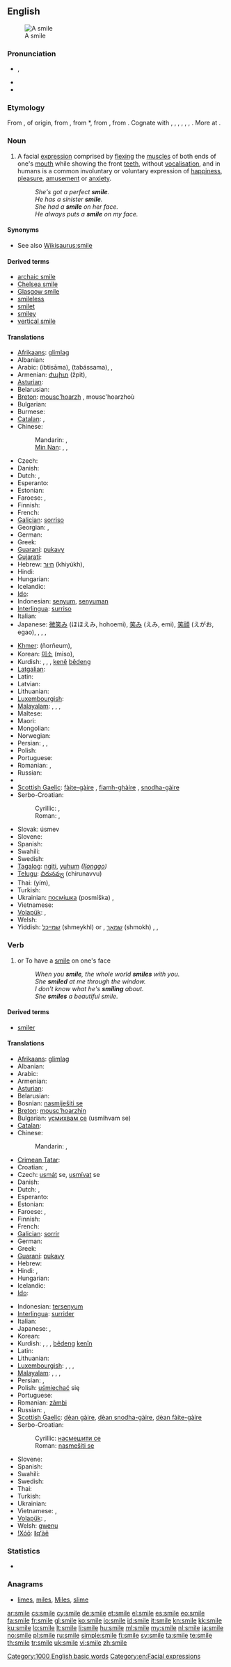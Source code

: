 ==English==
[[Image:Kelis_perfect_smile.jpg|thumb|A smile]]

===Pronunciation===
* {{IPA|/smaɪl/}}, {{SAMPA|/smaIl/}}
* {{audio|en-us-smile.ogg|Audio (US)}}
* {{rhymes|aɪl}}

===Etymology===
From {{etyl|enm}} {{term|smilen||to smile|lang=enm}}, of {{etyl|gmq}} origin, from {{etyl|da|-}} {{term|smile||to smile|lang=da}}, from {{etyl|non|-}} *{{term||smīla|to smile|lang=non}}, from {{proto|Germanic|smīlijanan||smirōnan|to smile|lang=en}}, from {{proto|Indo-European|smeyə-|to laugh, be glad, wonder|lang=en}}. Cognate with {{etyl|sv|-}} {{term|smila||to smile|lang=sv}}, {{etyl|gmh|-}} {{term|smielen||to smile|lang=gmh}}, {{etyl|goh|-}} {{term|smieron|smierōn|to smile|lang=goh}}, {{etyl|ang|-}} {{term|smerian||to laugh at|lang=ang}}, {{etyl|ang|-}} {{term|smercian|lang=ang}}, {{term|smearcian||to smile|lang=ang}}, {{etyl|la|-}} {{term|miror||to wonder at|lang=la}}. More at {{l|en|smirk}}.

===Noun===
{{en-noun}}

# A facial [[expression]] comprised by [[flex]]ing the [[muscle]]s of both ends of one's [[mouth]] while showing the front [[tooth|teeth]], without [[vocalisation]], and in humans is a common involuntary or voluntary expression of [[happiness]], [[pleasure]], [[amusement]] or [[anxiety]].
#: ''She's got a perfect '''smile'''.''
#: ''He has a sinister '''smile'''.''
#: ''She had a '''smile''' on her face.''
#: ''He always puts a '''smile''' on my face.''

====Synonyms====
* See also [[Wikisaurus:smile]]

====Derived terms====
* [[archaic smile]]
* [[Chelsea smile]]
* [[Glasgow smile]]
* [[smileless]]
* [[smilet]]
* [[smiley]]
* [[vertical smile]]

====Translations====
{{trans-top|a happy face expression using mouth, but without producing voice}}
* [[Afrikaans]]: [[glimlag]]
* Albanian: {{t+|sq|buzëqeshje|f|xs=Albanian}}
* Arabic: {{Arab|[[ابتسامة]]}} (ibtisāma), {{Arab|[[تبسم]]}} (tabássama), {{t|ar|ابتسامة|f|tr=ibtisāma|sc=Arab}}, {{t|ar|ابتسام|m|tr=ibtisām|sc=Arab}}
* Armenian: [[ժպիտ]] (žpit), {{t|hy|ժպիտ|tr=žpit|sc=Armn}}
* [[Asturian]]: {{t|ast|sorrisa|f}}
* Belarusian: {{t|be|ўсмешка|f|tr=ŭsméška|sc=Cyrl}}
* [[Breton]]: [[mousc'hoarzh]] {{m}}, mousc'hoarzhoù {{p}}
* Bulgarian: {{t+|bg|усмивка|f|tr=usmivka}}
* Burmese: {{t|my|အပြုံး|sc=Mymr|tr=ăpyon}}
* [[Catalan]]: {{t-|ca|somrís|m}}, {{t+|ca|somriure|m}}
* Chinese:
*: Mandarin: {{t-|cmn|微笑|tr=wēixiào|sc=Hani}}, {{t-|cmn|笑容|tr=xiàoróng|sc=Hani}}
*: [[Min Nan]]: {{tø|nan|笑容|tr=chhiò-iông|sc=Hans}}, {{tø|nan|笑神|tr=chhiò-sîn|sc=Hans}}, {{tø|nan|笑市|tr=chhiò-chhī|sc=Hans}}
* Czech: {{t+|cs|úsměv|m}}
* Danish: {{t|da|smil|c}}
* Dutch: {{t+|nl|glimlach|m}}, {{t+|nl|lach}}
* Esperanto: {{t-|eo|rideto|xs=Esperanto}}
* Estonian: {{t|et|naeratus}}
* Faroese: {{t|fo|smíl|n}}, {{t|fo|bros|n}}
* Finnish: {{t+|fi|hymy}}
* French: {{t+|fr|sourire|m}}
* [[Galician]]: [[sorriso]] {{m}}
* Georgian: {{t-|ka|ღიმი|tr=ğimi|sc=Geor|xs=Georgian}}, {{t-|ka|ღიმილი|tr=ğimili|sc=Geor|xs=Georgian}}
* German: {{t+|de|Lächeln|n}}
* Greek: {{t|el|χαμόγελο|n|tr=chamógelo}}
* [[Guaraní]]: [[pukavy]]
* [[Gujarati]]: {{t|gu|સ્મિત|tr=smita|sc=Gujr}}
* Hebrew: [[חיוך]] (khiyúkh), {{t|he|חיוך|m|tr=khiyúkh|sc=Hebr}}
* Hindi: {{t|hi|मुस्कान|tr=muskāna|sc=Deva}}
* Hungarian: {{t+|hu|mosoly}}
* Icelandic: {{t+|is|bros|n}}
* [[Ido]]: {{t+|io|rideto|xs=Ido}}
* Indonesian: [[senyum]], [[senyum|senyuman]]
* [[Interlingua]]: [[surriso]]
* Italian: {{t+|it|sorriso|m}}
* Japanese: [[微笑み]] (ほほえみ, hohoemi), [[笑み]] (えみ, emi), [[笑顔]] (えがお, egao), {{t+|ja|微笑|tr=びしょう, bishō}}, {{t|ja|微笑み|tr=ほほえみ, hohoemi|sc=Jpan}}, {{t|ja|笑み|tr=えみ, emi|sc=Jpan}}, {{t|ja|笑顔|tr=えがお, egao|sc=Jpan}}
{{trans-mid}}
* [[Khmer]]: {{Khmr|[[ញញឹម]]}} (ñorñeum), {{t|km|ញញឹម|tr=ñorñeum|sc=Khmr}}
* Korean: [[미소]] (miso), {{t|ko|미소|tr=miso|sc=Kore}}
* Kurdish: {{t+|ku|bişir}} {{f}}, {{t+|ku|girrnij}} {{f}}, {{t+|ku|bişkurr}} {{f}}, [[ken]]ê [[bêdeng]] {{m}}
* [[Latgalian]]: {{tø|ltg|smaids}}
* Latin: {{t-|la|risus|f}}
* Latvian: {{t|lv|smaids}}
* Lithuanian: {{t+|lt|šypsena|xs=Lithuanian}}
* [[Luxembourgish]]: {{t|lb|Laachen|n}}
* [[Malayalam]]: {{t|ml|പുഞ്ചിരി|tr=punchiri|sc=Mlym|xs=Malayalam}}, {{t|ml|ചിരി|tr=chiri|sc=Mlym|xs=Malayalam}}, {{t|ml|മന്ദഹാസം|tr=manthahaasam|sc=Mlym|xs=Malayalam}}, {{t|ml|മന്ദസ്മിതം|tr=manthasmitham|sc=Mlym|xs=Malayalam}}
* Maltese: {{t+|mt|tbissima|f|xs=Maltese}}
* Maori: {{t|mi|memene}}
* Mongolian: {{t|mn|инээмсэглэл|tr=ineemseglel|sc=Cyrl|xs=Mongolian}}
* Norwegian: {{t+|no|smil|n}}
* Persian: {{t-|fa|پوزخند|xs=Persian}}, {{t|fa|لبخند|tr=labxand|sc=fa-Arab}}, {{t|fa|پوزخند|tr=puzxand|sc=fa-Arab}}
* Polish: {{t+|pl|uśmiech|m}}
* Portuguese: {{t+|pt|sorriso|m}}
* Romanian: {{t+|ro|zâmbet|n}}, {{t+|ro|surâs}}
* Russian: {{t+|ru|улыбка|f|tr=ulýbka}}
* {{trreq|sa}}
* [[Scottish Gaelic]]: [[fàite-gàire]] {{f}}, [[fiamh-ghàire]] {{m}}, [[snodha-gàire]] {{m}}
* Serbo-Croatian:
*: Cyrillic: {{t|sh|осмех|alt=о̏сме̄х|m}}, {{t|sh|осмијех|alt=о̏смије̄х|m}}
*: Roman: {{t|sh|osmeh|m|alt=ȍsmēh}}, {{t|sh|osmijeh|m|alt=ȍsmijēh}}
* Slovak: úsmev
* Slovene: {{t+|sl|nasmeh|m}}
* Spanish: {{t+|es|sonrisa|f}}
* Swahili: {{t|sw|tabasamu}}
* Swedish: {{t+|sv|leende|n}}
* [[Tagalog]]: [[ngiti]], [[yuhum]] ''([[Ilonggo]])''
* [[Telugu]]: [[చిరునవ్వు]] (chirunavvu)
* Thai: {{Thai|[[ยิ้ม]]}} (yím), {{t|th|ยิ้ม|tr=yím|sc=Thai}}
* Turkish: {{t+|tr|gülüş}}
* Ukrainian: [[посмішка]] (posmíška) {{f}}, {{t|uk|посмішка|f|tr=posmíška|sc=Cyrl}}
* Vietnamese: {{t+|vi|cười|xs=Vietnamese}}
* [[Volapük]]: {{t|vo|smilil}}, {{t|vo|smilül}}
* Welsh: {{t-|cy|gwên|xs=Welsh}}
* Yiddish: [[שמייכל]] (shmeykhl) {{m}} or {{n}}, [[שמאָך]] (shmokh) {{m}}, {{t|yi|שמייכל|m|n|tr=shmeykhl|sc=Hebr}}, {{t|yi|שמאָך|m|tr=shmokh|sc=Hebr}}
{{trans-bottom}}

===Verb===
{{en-verb|smil|ing}}

# {{transitive}} or {{intransitive}} To have a [[smile]] on one's face
#: ''When you '''smile''', the whole world '''smiles''' with you.''
#: ''She '''smiled''' at me through the window.''
#: ''I don't know what he's '''smiling''' about.''
#: ''She '''smiles''' a beautiful smile.''

====Derived terms====
* [[smiler]]

====Translations====
{{trans-top|to have a smile on one's face}}
* [[Afrikaans]]: [[glimlag]]
* Albanian: {{t+|sq|buzëqesh|xs=Albanian}}
* Arabic: {{t|ar|ابتسم|tr=ibtasama}}
* Armenian: {{t-|hy|ժպտալ|tr=žptal}}
* [[Asturian]]: {{t|ast|sorrir}}
* Belarusian: {{t|be|ўсміхацца|tr=ŭsmixácca|sc=Cyrl}}
* Bosnian: [[nasmiješiti se]]
* [[Breton]]: [[mousc'hoarzhin]]
* Bulgarian: [[усмихвам|усмихвам се]] (usmihvam se)
* [[Catalan]]: {{t+|ca|somriure}}
* Chinese:
*: Mandarin: {{t-|cmn|微笑|tr=wēixiào|sc=Hani}}, {{t-|cmn|笑|tr=xiào|sc=Hani}}
* [[Crimean Tatar]]: {{tø|crh|külümsemek|xs=Crimean Tatar}}
* Croatian: {{t-|hr|nasmiješiti|alt=nasmijéšiti se}}, {{t-|hr|osmjehnuti|alt=osmjéhnuti se}}
* Czech: [[usmát]] se, [[usmívat]] se
* Danish: {{t-|da|smile}}
* Dutch: {{t+|nl|glimlachen}}, {{t-|nl|smuilen}}
* Esperanto: {{t-|eo|rideti|xs=Esperanto}}
* Estonian: {{t|et|naeratama}}
* Faroese: {{t|fo|smíla}}, {{t|fo|brosa}}
* Finnish: {{t+|fi|hymyillä}}
* French: {{t+|fr|sourire}}
* [[Galician]]: [[sorrir]]
* German: {{t+|de|lächeln}}
* Greek: {{t|el|χαμογελώ|tr=chamogeló|sc=Grek}}
* [[Guaraní]]: [[pukavy]]
* Hebrew: {{t-|he|חייך|tr=khiyékh}}
* Hindi: {{t|hi|मुस्कान|tr=muskān|xs=Hindi}}, {{t|hi|मुस्कराना|tr=muskarānā|xs=Hindi}}
* Hungarian: {{t+|hu|mosolyog}}
* Icelandic: {{t+|is|brosa}}
* [[Ido]]: {{t|io|ridetar|xs=Ido}}
{{trans-mid}}
* Indonesian: [[senyum|tersenyum]]
* [[Interlingua]]: [[surrider]]
* Italian: {{t+|it|sorridere}}
* Japanese: {{t-|ja|微笑む|tr=ほほえむ, hohoemu}}, {{t-|ja|笑う|tr=わらう, warau}}
* Korean: {{t+|ko|웃다|tr=utda|sc=Hang}}
* Kurdish: {{t+|ku|bişirîn}}, {{t+|ku|girrnijîn}}, {{t|ku|bişkurrîn}} {{f}}, [[bêdeng]] [[kenîn]]
* Latin: {{t-|la|subrideo|alt=subrīdeō}}
* Lithuanian: {{t-|lt|šypsotis|xs=Lithuanian}}
* [[Luxembourgish]]: {{t|lb|lächelen}}, {{t|lb|schmunzen}}, {{t|lb|schmunzelen}}, {{t|lb|schmonzen}}
* [[Malayalam]]: {{t|ml|ചിരിക്കുക|tr=chirikkuha|sc=Mlym|xs=Malayalam}}, {{t|ml|പുഞ്ചിരിക്കുക|tr=punchirikkuka|sc=Mlym|xs=Malayalam}}, {{t|ml|മന്ദഹസിക്കുക|tr=manthahasikkuka|sc=Mlym|xs=Malayalam}}, {{t|ml|മന്ദസ്മിതം തൂകുക|tr=manthasmitham thookuka|sc=Mlym|xs=Malayalam}}
* Persian: {{t|fa|شکفتن|tr=shekoftan|xs=Persian}}, {{t+|fa|خندیدن|tr=khandidan|xs=Persian}}
* Polish: [[uśmiechać]] się
* Portuguese: {{t+|pt|sorrir}}
* Romanian: [[zâmbi]]
* Russian: {{t+|ru|улыбаться|tr=ulybát’sja}} {{impf}}, {{t+|ru|улыбнуться|tr=ulybnút’sja}} {{pf.}}
* [[Scottish Gaelic]]: [[dèan gàire]], [[dèan snodha-gàire]], [[dèan fàite-gàire]]
* Serbo-Croatian:
*: Cyrillic: [[насмешити се]]
*: Roman: [[nasmešiti se]]
* Slovene: {{t+|sl|nasmehniti se}}
* Spanish: {{t+|es|sonreír}}
* Swahili: {{t+|sw|tabasamu|xs=Swahili}}
* Swedish: {{t+|sv|le}}
* Thai: {{t-|th|ยิ้ม|tr=yím}}
* Turkish: {{t+|tr|gülümsemek}}
* Ukrainian: {{t|uk|посміхатися|tr=posmixátysja|xs=Ukrainian}}
* Vietnamese: {{t+|vi|cười|xs=Vietnamese}}, {{t|vi|cười mỉm|xs=Vietnamese}}
* [[Volapük]]: {{t|vo|smililön}}, {{t|vo|smilülön}}
* Welsh: [[gwenu]]
* [[!Xóõ]]: [[ǁqʻàẽ]]
{{trans-bottom}}

===Statistics===
* {{rank|afterwards|horses|wonder|706|smile|walk|places|simple}}

===Anagrams===
* [[limes#English|limes]], [[miles#English|miles]], [[Miles#English|Miles]], [[slime#English|slime]]

[[Category:1000 English basic words]]
[[Category:en:Facial expressions]]

[[ar:smile]]
[[cs:smile]]
[[cy:smile]]
[[de:smile]]
[[et:smile]]
[[el:smile]]
[[es:smile]]
[[eo:smile]]
[[fa:smile]]
[[fr:smile]]
[[gl:smile]]
[[ko:smile]]
[[io:smile]]
[[id:smile]]
[[it:smile]]
[[kn:smile]]
[[kk:smile]]
[[ku:smile]]
[[lo:smile]]
[[lt:smile]]
[[li:smile]]
[[hu:smile]]
[[ml:smile]]
[[my:smile]]
[[nl:smile]]
[[ja:smile]]
[[no:smile]]
[[pl:smile]]
[[ru:smile]]
[[simple:smile]]
[[fi:smile]]
[[sv:smile]]
[[ta:smile]]
[[te:smile]]
[[th:smile]]
[[tr:smile]]
[[uk:smile]]
[[vi:smile]]
[[zh:smile]]